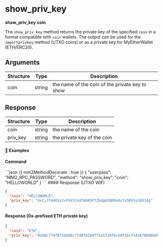 
# show\_priv\_key

**show\_priv\_key coin**

The `show_priv_key` method returns the private key of the specified `coin` in a format compatible with `coin` wallets.
The output can be used for the `importprivkey` method (UTXO coins) or as a private key for MyEtherWallet (ETH/ERC20).

## Arguments

| Structure | Type   | Description                                     |
| --------- | ------ | ----------------------------------------------- |
| coin      | string | the name of the coin of the private key to show |

## Response

| Structure | Type   | Description                 |
| --------- | ------ | --------------------------- |
| coin      | string | the name of the coin        |
| priv\_key | string | the private key of the coin |

#### 📌 Examples

#### Command

<CodeGroup title="" tag="POST" label="show_priv_key">
  ```json {{ mm2MethodDecorate : true }}
  {
    "userpass": "MM2_RPC_PASSWORD",
    "method": "show_priv_key",
    "coin": "HELLOWORLD"
  }
  ```
</CodeGroup>

<CollapsibleSection expandedText="Hide Response" collapsedText="Show Response">
  #### Response (UTXO WIF)

  ```json
  {
    "coin": "HELLOWORLD",
    "priv_key": "UvCjJf4dKSs2vFGVtCnUTAhR5FTZGdg43DDRa9s7s5DV1sSDX14g"
  }
  ```

  #### Response (0x-prefixed ETH private key)

  ```json
  {
    "coin": "ETH",
    "priv_key": "0xb8c774f071de08c7fd8f62b97f1a5726f6ce9f1bcf141b70b86689254ed6714e"
  }
  ```
</CollapsibleSection>
